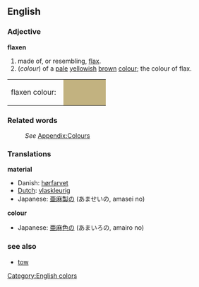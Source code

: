 ==English==
=== Adjective ===

'''flaxen'''

#made of, or resembling, [[flax]].
#(''colour'') of a [[pale]] [[yellow]]ish [[brown]] [[colour]]; the colour of flax.
<table><tr><td>flaxen colour: &nbsp;</td>
<td bgcolor="#C2B280" width="80">&nbsp; </td></tr></table>

=== Related words ===
:''See'' [[Wiktionary_Appendix:Colours|Appendix:Colours]]

=== Translations ===
'''material'''
*Danish: [[hørfarvet]]
*[[Dutch]]: [[vlaskleurig]]
*Japanese: [[亜麻]][[製]]の (あませいの, amasei no)

'''colour'''
*Japanese: [[亜麻]][[色]]の (あまいろの, amairo no)

===see also===
*[[tow]]

[[Category:English colors]]